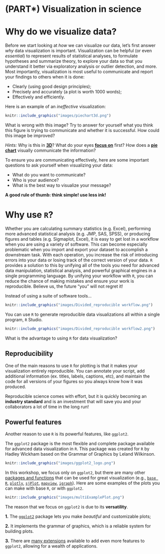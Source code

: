 # (PART\*) Visualization in science {-}

# Why do we visualize data?

Before we start looking at *how* we can visualize our data, let's first answer *why* data visualization is important. Visualization can be helpful (or even *essential*) to represent results of statistical analyses, to formulate hypotheses and summarize theory, to explore your data so that you understand it better via exploratory analysis or outlier detection, and more. 
Most importantly, visualization is most useful to communicate and report your findings to others when it is done:

  - Clearly (using good design principles);
  - Precisely and accurately (a plot is worth 1000 words);
  - Effectively and efficiently.
  
:::noway

Here is an example of an *ineffective* visualization:

```r
knitr::include_graphics("images/piechart3d.png")
```


What is wrong with this image? Try to answer for yourself what you think this figure is trying to communicate and whether it is successful. How could this image be improved?

*Hints:* Why is this in [**3D**](https://www.data-to-viz.com/caveat/3d.html)? What do your eyes [**focus on**](https://www.data-to-viz.com/caveat/declutter.html) first? How does a [**pie chart**](https://www.data-to-viz.com/caveat/pie.html) visually communicate the information?
:::

To ensure you are communicating effectively, here are some important questions to ask yourself when visualizing your data:

- What do you want to communicate?
- Who is your audience?
- What is the best way to visualize your message?

:::explanation
**A good rule of thumb: think simple! use less ink!**
:::

# Why use `R`?

Whether you are calculating summary statistics (e.g. Excel), performing more advanced statistical analysis (e.g. JMP, SAS, SPSS), or producing figures and tables (e.g. Sigmaplot, Excel), it is easy to get lost in a workflow when you are using a variety of software. This can become especially problematic when you import and export your dataset to accomplish a downstream task. With each operation, you increase the risk of introducing errors into your data or losing track of the correct version of your data. `R` provides a solution to this by unifying all of the tools you need for advanced data manipulation, statistical analysis, and powerful graphical engines in a single programming language. By unifying your workflow with `R`, you can reduce the chance of making mistakes and ensure your work is reproducible. Believe us, the future "you" will not regret it!

Instead of using a suite of software tools...

```r
knitr::include_graphics("images/Divided_reproducible workflow.png")
```

You can use `R` to generate reproducible data visualizations all within a single program, `R` Studio. 

```r
knitr::include_graphics("images/Divided_reproducible workflow2.png")
```


What is the advantage to using `R` for data visualization?

## Reproducibility

One of the main reasons to use  `R` for plotting is that it makes your visualization entirely reproducible. You can annotate your script, add additional information (ex. titles, labels, captions, etc), and maintain the code for all versions of your figures so you always know how it was produced. 

Reproducible science comes with effort, but it is quickly becoming an **industry standard** and is an investment that will save you and your collaborators a lot of time in the long run!

## Powerful features

Another reason to use `R` is its powerful features, like `ggplot2`. 

The `ggplot2` package is the most flexible and complete package available for advanced data visualization in `R`. This package was created for `R` by Hadley Wickham based on the Grammar of Graphics by Leland Wilkinson. 

```r
knitr::include_graphics("images/ggplot2_logo.png")
```


In this workshop, we focus only on `ggplot2`, but there are many other [packages and functions](https://insileco.github.io/wiki/rgraphpkgs/) that can be used for great visualization (e.g., [`base R`](https://bookdown.org/rdpeng/exdata/the-base-plotting-system-1.html), [`plotly`](https://plot.ly/r/), [`sjPlot`](http://www.strengejacke.de/sjPlot/), [`mapview`](https://r-spatial.github.io/mapview/), [`igraph`](https://igraph.org/r/)). Here are some examples of the plots you can make with base `R`, or with `ggplot2`.

```r
knitr::include_graphics("images/multiExamplePlot.png")
```

The reason that we focus on `ggplot2` is due to its **versatility**.

**1.** The [`ggplot2`](https://ggplot2.tidyverse.org/) package lets you make *beautiful* and customizable plots;

**2.** It implements the grammar of graphics, which is a reliable system for building plots.

**3.** There are [many extensions](https://exts.ggplot2.tidyverse.org/gallery/) available to add even more features to `ggplot2`, allowing for a wealth of applications.